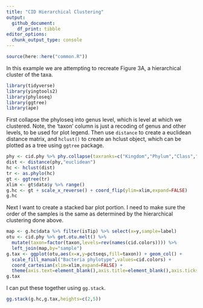 ```yaml
---
title: "CID Hierarchical Clustering"
output:
  github_document:
    df_print: tibble
editor_options: 
  chunk_output_type: console
---
```


```r
source(here::here("common.R"))
```


In this example we are attempting to recreate Figure 3A, a hierarchical cluster of the taxa.
```r
library(tidyverse)
library(yingtools2)
library(phyloseq)
library(ggtree)
library(ape)
```


First collapse the phyloseq into genus level, which is level at which we clustered. Note, the 'taxon' column is just a recoding of genus and other levels, to be used for plot legend. Then use `distance` to create a euclidean distance matrix, and `hclust()` to create an hclust object, which can be plotted as a tree using `ggtree` package.
```r
phy <- cid.phy %>% phy.collapse(taxranks=c("Kingdom","Phylum","Class","Order","Family","Genus","taxon"))
dist <- distance(phy,"euclidean")
hc <- hclust(dist)
tr <- as.phylo(hc)
gt <- ggtree(tr)
xlim <- gt$data$y %>% range()
g.hc <- gt + scale_x_reverse() + coord_flip(ylim=xlim,expand=FALSE) 
g.hc
```



Next I want to create a stacked bar plot portion. I need to make sure the order of the samples is the same as determined by the hierarchical clustering done above.

```r
map <- g.hc$data %>% filter(isTip) %>% select(x=y,sample=label)
otu <- cid.phy %>% get.otu.melt() %>%
  mutate(taxon=factor(taxon,levels=rev(names(cid.colors)))) %>%
  left_join(map,by="sample")
g.tax <- ggplot(otu,aes(x=x,y=pctseqs,fill=taxon)) + geom_col() +
  scale_fill_manual("Bacteria phylotype",values=cid.colors) +
  coord_cartesian(xlim=xlim,expand=FALSE) +
  theme(axis.text=element_blank(),axis.title=element_blank(),axis.ticks=element_blank())
g.tax
```


I can put these together using `gg.stack`.
```r
gg.stack(g.hc,g.tax,heights=c(2,5))
```

